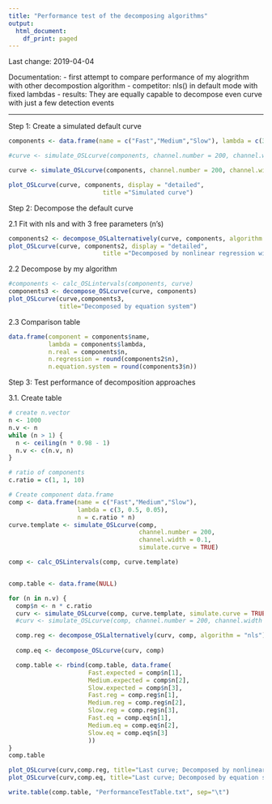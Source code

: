 ```yaml
---
title: "Performance test of the decomposing algorithms"
output:
  html_document:
    df_print: paged
---
```


Last change: 2019-04-04

Documentation:
- first attempt to compare performance of my alogrithm with other decompostion algorithm
- competitor: nls() in default mode with fixed lambdas
- results: They are equally capable to decompose even curve with just a few detection events 


-------------------------------------------------------------

Step 1: Create a simulated default curve 


```r
components <- data.frame(name = c("Fast","Medium","Slow"), lambda = c(3, 0.5, 0.05), n = c(1000, 1000, 10000))

#curve <- simulate_OSLcurve(components, channel.number = 200, channel.width = 0.1, simulate.curve = TRUE)

curve <- simulate_OSLcurve(components, channel.number = 200, channel.width = 0.1, simulate.curve = TRUE, add.gaussian.noise = 5, add.background = 20)

plot_OSLcurve(curve, components, display = "detailed", 
                          title ="Simulated curve")
```


Step 2: Decompose the default curve

2.1 Fit with nls and with 3 free parameters (n's)
```r

components2 <- decompose_OSLalternatively(curve, components, algorithm = "nls")
plot_OSLcurve(curve, components2, display = "detailed", 
                          title ="Decomposed by nonlinear regression with fixed lambdas")
```


2.2 Decompose by my algorithm
```r

#components <- calc_OSLintervals(components, curve)
components3 <- decompose_OSLcurve(curve, components)
plot_OSLcurve(curve,components3, 
              title="Decomposed by equation system")

```

2.3 Comparison table

```r
data.frame(component = components$name,
           lambda = components$lambda,
           n.real = components$n,
           n.regression = round(components2$n),
           n.equation.system = round(components3$n))

```

Step 3: Test performance of decomposition approaches

3.1. Create table

```r

# create n.vector
n <- 1000
n.v <- n
while (n > 1) {
  n <- ceiling(n * 0.98 - 1)
  n.v <- c(n.v, n)
}

# ratio of components
c.ratio = c(1, 1, 10)

# Create component data.frame
comp <- data.frame(name = c("Fast","Medium","Slow"), 
                   lambda = c(3, 0.5, 0.05), 
                   n = c.ratio * n)
curve.template <- simulate_OSLcurve(comp, 
                                    channel.number = 200, 
                                    channel.width = 0.1, 
                                    simulate.curve = TRUE)

comp <- calc_OSLintervals(comp, curve.template)


comp.table <- data.frame(NULL)

for (n in n.v) {
  comp$n <- n * c.ratio
  curv <- simulate_OSLcurve(comp, curve.template, simulate.curve = TRUE)
  #curv <- simulate_OSLcurve(comp, channel.number = 200, channel.width = 0.1, simulate.curve = TRUE, add.gaussian.noise = 5, add.background = 20)

  comp.reg <- decompose_OSLalternatively(curv, comp, algorithm = "nls")
  
  comp.eq <- decompose_OSLcurve(curv, comp)

  comp.table <- rbind(comp.table, data.frame(
                      Fast.expected = comp$n[1],
                      Medium.expected = comp$n[2],
                      Slow.expected = comp$n[3],
                      Fast.reg = comp.reg$n[1],
                      Medium.reg = comp.reg$n[2],
                      Slow.reg = comp.reg$n[3],
                      Fast.eq = comp.eq$n[1],
                      Medium.eq = comp.eq$n[2],
                      Slow.eq = comp.eq$n[3]
                      ))
}
comp.table 

plot_OSLcurve(curv,comp.reg, title="Last curve; Decomposed by nonlinear regression")
plot_OSLcurve(curv,comp.eq, title="Last curve; Decomposed by equation system")

write.table(comp.table, "PerformanceTestTable.txt", sep="\t")

```


